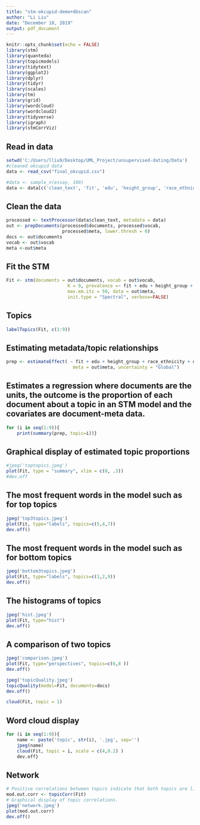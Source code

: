 ```yaml
---
title: "stm-okcupid-demo+dbscan"
author: "Li Liu"
date: "December 10, 2019"
output: pdf_document
---
```


```r
knitr::opts_chunk$set(echo = FALSE)
library(stm)
library(quanteda)
library(topicmodels)
library(tidytext)
library(ggplot2)
library(dplyr)
library(tidyr)
library(scales)
library(tm)
library(grid)
library(wordcloud)
library(wordcloud2)
library(tidyverse)
library(igraph)     
library(stmCorrViz)
```

## Read in data
```r
setwd('C:/Users/lliu9/Desktop/UML_Project/unsupervised-dating/Data')
#cleaned okcupid data
data <- read_csv("final_okcupid.csv")

#data <- sample_n(essay, 100)
data <- data[c('clean_text', 'fit', 'edu', 'height_group', 'race_ethnicity', 'dbscan_cluster')]
```

## Clean the data
```r
processed <- textProcessor(data$clean_text, metadata = data)
out <- prepDocuments(processed$documents, processed$vocab, 
                     processed$meta, lower.thresh = 0)
docs <- out$documents
vocab <- out$vocab
meta <-out$meta
```


## Fit the STM
```r
Fit <- stm(documents = out$documents, vocab = out$vocab,
                       K = 9, prevalence =~ fit + edu + height_group + race_ethnicity+dbscan_cluster,
                       max.em.its = 50, data = out$meta,
                       init.type = "Spectral", verbose=FALSE)
```

## Topics
```r
labelTopics(Fit, c(1:9))
```


## Estimating metadata/topic relationships
```r
prep <- estimateEffect( ~ fit + edu + height_group + race_ethnicity + dbscan_cluster, Fit,
                         meta = out$meta, uncertainty = "Global")
```


## Estimates a regression where documents are the units, the outcome is the proportion of each document about a topic in an STM model and the covariates are document-meta data. 
```r
for (i in seq(1:9)){
    print(summary(prep, topic=i))}
```


## Graphical display of estimated topic proportions
```r
#jpeg('toptopics.jpeg')
plot(Fit, type = "summary", xlim = c(0, .3))
#dev.off
```

## The most frequent words in the model such as for top topics 

```r
jpeg('top3topics.jpeg')
plot(Fit, type="labels", topics=c(5,4,7))
dev.off()
```

## The most frequent words in the model such as for bottom topics 
```r
jpeg('bottom3topics.jpeg')
plot(Fit, type="labels", topics=c(1,2,9))
dev.off()
```

## The histograms of topics
```r
jpeg('hist.jpeg')
plot(Fit, type="hist")
dev.off()
```

## A comparison of two topics 
```r
jpeg('comparison.jpeg')
plot(Fit, type="perspectives", topics=c(6,8 ))
dev.off()

```


```r
jpeg('topicQuality.jpeg')
topicQuality(model=Fit, documents=docs)
dev.off()
```



```r
cloud(Fit, topic = 1)
```

## Word cloud display 
```r
for (i in seq(1:9)){
    name <- paste('topic', str(i), '.jpg', sep='')
    jpeg(name)
    cloud(Fit, topic = i, scale = c(4,0.2) )
    dev.off}
```

## Network
```r
# Positive correlations between topics indicate that both topics are likely to be discussed within a document.
mod.out.corr <- topicCorr(Fit)
# Graphical display of topic correlations.
jpeg('network.jpeg')
plot(mod.out.corr)
dev.off()
```

